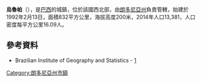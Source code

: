 {{coord|11|08|26|S|62|21|39|W|scale:30000|display=title}}

'''烏魯帕'''（{{lang-pt|Urupá}}），是[[巴西|巴西]]的城鎮，位於該國西北部，由[[朗多尼亞州|朗多尼亞州]]負責管轄，始建於1992年2月13日，面積832平方公里，海拔高度200米，2014年人口13,381，人口密度每平方公里16.09人。

==參考資料==
*Brazilian Institute of Geography and Statistics - [http://www.ibge.gov.br/cidadesat/default.php] {{Wayback|url=http://www.ibge.gov.br/cidadesat/default.php |date=20080611095922 }}

{{Brazil-geo-stub}}
{{朗多尼亞州市鎮}}
[[Category:朗多尼亞州市鎮|Category:朗多尼亞州市鎮]]